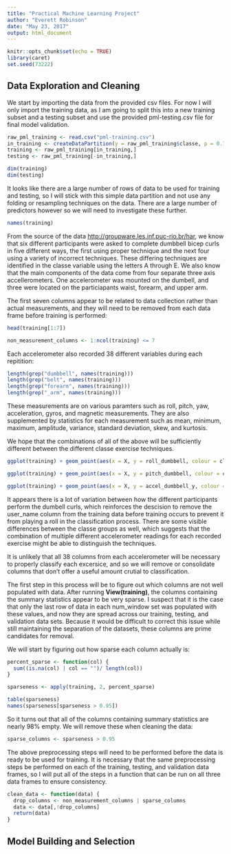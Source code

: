 ```yaml
---
title: "Practical Machine Learning Project"
author: "Everett Robinson"
date: "May 23, 2017"
output: html_document
---
```


```r
knitr::opts_chunk$set(echo = TRUE)
library(caret)
set.seed(73222)
```

## Data Exploration and Cleaning
We start by importing the data from the provided csv files. For now I will only import the training data, as I am going to split this into a new training subset and a testing subset and use the provided pml-testing.csv file for final model validation.
```r
raw_pml_training <- read.csv("pml-training.csv")
in_training <- createDataPartition(y = raw_pml_training$classe, p = 0.75, list = FALSE)
training <- raw_pml_training[in_training,]
testing <- raw_pml_training[-in_training,]

dim(training)
dim(testing)
```

It looks like there are a large number of rows of data to be used for training and testing, so I will stick with this simple data partition and not use any folding or resampling techniques on the data. There are a large number of predictors however so we will need to investigate these further.

```r
names(training)
```

From the source of the data <http://groupware.les.inf.puc-rio.br/har>, we know that six different participants were asked to complete dumbbell bicep curls in five different ways, the first using proper technique and the next four using a variety of incorrect techniques. These differing techniques are identified in the classe variable using the letters A through E. We also know that the main components of the data come from four separate three axis accellerometers. One accelerometer was mounted on the dumbell, and three were located on the particiapants waist, forearm, and upper arm.

The first seven columns appear to be related to data collection rather than actual measurements, and they will need to be removed from each data frame before training is performed:
```r
head(training[1:7])
```

```r
non_measurement_columns <- 1:ncol(training) <= 7
```


Each accelerometer also recorded 38 different variables during each repitition:
```r
length(grep("dumbbell", names(training)))
length(grep("belt", names(training)))
length(grep("forearm", names(training)))
length(grep("_arm", names(training)))
```

These measurements are on various paramters such as roll, pitch, yaw, acceleration, gyros, and magnetic measurements. They are also supplemented by statistics for each measurement such as mean, minimum, maximum, amplitude, variance, standard deviation, skew, and kurtosis.

We hope that the combinations of all of the above will be sufficiently different between the different classe exercise techniques.

```r
ggplot(training) + geom_point(aes(x = X, y = roll_dumbbell, colour = classe), alpha = 0.2) + facet_wrap("user_name")
```


```r
ggplot(training) + geom_point(aes(x = X, y = pitch_dumbbell, colour = classe), alpha = 0.2) + facet_wrap("user_name")
```


```r
ggplot(training) + geom_point(aes(x = X, y = accel_dumbbell_y, colour = classe), alpha = 0.2) + facet_wrap("user_name")
```

It appears there is a lot of variation between how the different participants perform the dumbell curls, which reinforces the descision to remove the user_name column from the training data before training occurs to prevent it from playing a roll in the classification process. There are some visible differences between the classe groups as well, which suggests that the combination of multiple different accelerometer readings for each recorded exercise might be able to distinguish the techniques.

It is unlikely that all 38 columns from each accelerometer will be necessary to properly classify each excersice, and so we will remove or consolidate columns that don't offer a useful amount crutial to classification.

The first step in this process will be to figure out which columns are not well populated with data. After running **View(training)**, the columns containing the summary statistics appear to be very sparse. I suspect that it is the case that only the last row of data in each num_window set was populated with these values, and now they are spread across our training, testing, and validation data sets. Because it would be difficult to correct this issue while still maintaining the separation of the datasets, these columns are prime candidates for removal.

We will start by figuring out how sparse each column actually is:

```r
percent_sparse <- function(col) {
  sum((is.na(col) | col == "")/ length(col))
}

sparseness <- apply(training, 2, percent_sparse)

table(sparseness)
names(sparseness[sparseness > 0.95])
```

So it turns out that all of the columns containing summary statistics are nearly 98% empty. We will remove these when cleaning the data:
```r
sparse_columns <- sparseness > 0.95
```


The above preprocessing steps will need to be performed before the data is ready to be used for training. It is necessary that the same preprocessing steps be performed on each of the training, testing, and validation data frames, so I will put all of the steps in a function that can be run on all three data frames to ensure consistency.
```r
clean_data <- function(data) {
  drop_columns <- non_measurement_columns | sparse_columns
  data <- data[,!drop_columns]
  return(data)
}
```

## Model Building and Selection

